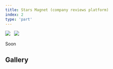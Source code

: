 ```yaml
---
title: Stars Magnet (company reviews platform)
index: 2
type: 'part'
---
```



[![](<https://img.shields.io/badge/github-client%20(Angular)-3178c6?style=for-the-badge&logo=github>)](https://github.com/milosz08/stars-magnet-client) &nbsp;
[![](<https://img.shields.io/badge/github-server%20(Python)-3572A5?style=for-the-badge&logo=github>)](https://github.com/Lettulouz/StarsMagnet) &nbsp;

Soon

## Gallery

<Gallery />
